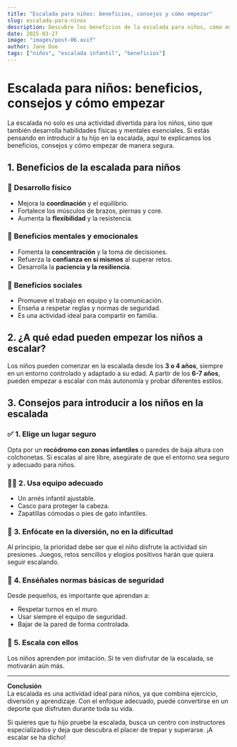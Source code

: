 ```yaml
---
title: "Escalada para niños: beneficios, consejos y cómo empezar"
slug: escalada-para-ninos
description: Descubre los beneficios de la escalada para niños, cómo empezar de forma segura y qué consejos seguir para que disfruten al máximo esta actividad.
date: 2025-03-27
image: "images/post-06.avif"
author: Jane Doe
tags: ["niños", "escalada infantil", "beneficios"]
---
```


# Escalada para niños: beneficios, consejos y cómo empezar  

La escalada no solo es una actividad divertida para los niños, sino que también desarrolla habilidades físicas y mentales esenciales. Si estás pensando en introducir a tu hijo en la escalada, aquí te explicamos los beneficios, consejos y cómo empezar de manera segura.  

## 1. Beneficios de la escalada para niños  

### 💪 **Desarrollo físico**  
- Mejora la **coordinación** y el equilibrio.  
- Fortalece los músculos de brazos, piernas y core.  
- Aumenta la **flexibilidad** y la resistencia.  

### 🧠 **Beneficios mentales y emocionales**  
- Fomenta la **concentración** y la toma de decisiones.  
- Refuerza la **confianza en sí mismos** al superar retos.  
- Desarrolla la **paciencia y la resiliencia**.  

### 👥 **Beneficios sociales**  
- Promueve el trabajo en equipo y la comunicación.  
- Enseña a respetar reglas y normas de seguridad.  
- Es una actividad ideal para compartir en familia.  

## 2. ¿A qué edad pueden empezar los niños a escalar?  
Los niños pueden comenzar en la escalada desde los **3 o 4 años**, siempre en un entorno controlado y adaptado a su edad. A partir de los **6-7 años**, pueden empezar a escalar con más autonomía y probar diferentes estilos.  

## 3. Consejos para introducir a los niños en la escalada  

### ✅ **1. Elige un lugar seguro**  
Opta por un **rocódromo con zonas infantiles** o paredes de baja altura con colchonetas. Si escalas al aire libre, asegúrate de que el entorno sea seguro y adecuado para niños.  

### 🧗‍♂️ **2. Usa equipo adecuado**  
- Un arnés infantil ajustable.  
- Casco para proteger la cabeza.  
- Zapatillas cómodas o pies de gato infantiles.  

### 🎯 **3. Enfócate en la diversión, no en la dificultad**  
Al principio, la prioridad debe ser que el niño disfrute la actividad sin presiones. Juegos, retos sencillos y elogios positivos harán que quiera seguir escalando.  

### 🏅 **4. Enséñales normas básicas de seguridad**  
Desde pequeños, es importante que aprendan a:  
- Respetar turnos en el muro.  
- Usar siempre el equipo de seguridad.  
- Bajar de la pared de forma controlada.  

### 🤝 **5. Escala con ellos**  
Los niños aprenden por imitación. Si te ven disfrutar de la escalada, se motivarán aún más.  

---

**Conclusión**  
La escalada es una actividad ideal para niños, ya que combina ejercicio, diversión y aprendizaje. Con el enfoque adecuado, puede convertirse en un deporte que disfruten durante toda su vida.  

Si quieres que tu hijo pruebe la escalada, busca un centro con instructores especializados y deja que descubra el placer de trepar y superarse. ¡A escalar se ha dicho!  